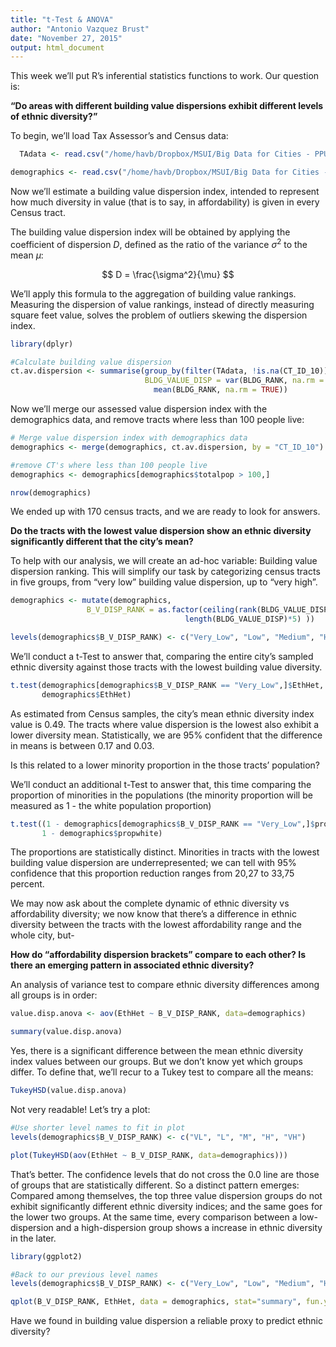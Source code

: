 ```yaml
---
title: "t-Test & ANOVA"
author: "Antonio Vazquez Brust"
date: "November 27, 2015"
output: html_document
---
```


This week we'll put R's inferential statistics functions to work. Our question is: 

__"Do areas with different building value dispersions exhibit different levels of ethnic diversity?"__


To begin, we'll load Tax Assessor's and Census data:

```r
  TAdata <- read.csv("/home/havb/Dropbox/MSUI/Big Data for Cities - PPUA 5262 - 01/R/data/Tax Assessor/TAdata.csv")

demographics <- read.csv("/home/havb/Dropbox/MSUI/Big Data for Cities - PPUA 5262 - 01/R/data/Census/Tract Census Data.csv")

```

Now we'll estimate a building value dispersion index, intended to represent how much diversity in value (that is to say, in affordability) is given in every Census tract.

The building value dispersion index will be obtained by applying the coefficient of dispersion $D$, defined as the ratio of the variance $\sigma^2$ to the mean $\mu$:
 

$$ D = \frac{\sigma^2}{\mu} $$
 
 
We'll apply this formula to the aggregation of building value rankings. Measuring the dispersion of value rankings, instead of directly measuring square feet value, solves the problem of outliers skewing the dispersion index.

```r
library(dplyr)

#Calculate building value dispersion
ct.av.dispersion <- summarise(group_by(filter(TAdata, !is.na(CT_ID_10)), CT_ID_10),
                              BLDG_VALUE_DISP = var(BLDG_RANK, na.rm = TRUE)/
                                mean(BLDG_RANK, na.rm = TRUE))

```

Now we'll merge our assessed value dispersion index with the demographics data, and remove tracts where less than 100 people live:

```r
# Merge value dispersion index with demographics data
demographics <- merge(demographics, ct.av.dispersion, by = "CT_ID_10")

#remove CT's where less than 100 people live
demographics <- demographics[demographics$totalpop > 100,]

nrow(demographics)

```

We ended up with 170 census tracts, and we are ready to look for answers.


__Do the tracts with the lowest value dispersion show an ethnic diversity significantly different that the city's mean?__

To help with our analysis, we will create an ad-hoc variable: Building value dispersion ranking. This will simplify our task by categorizing census tracts in five groups, from "very low" building value dispersion, up to "very high".

```r
demographics <- mutate(demographics,
                 B_V_DISP_RANK = as.factor(ceiling(rank(BLDG_VALUE_DISP)/ 
                                       length(BLDG_VALUE_DISP)*5) ))

levels(demographics$B_V_DISP_RANK) <- c("Very_Low", "Low", "Medium", "High", "Very_High")

```


We'll conduct a t-Test to answer that, comparing the entire city's sampled ethnic diversity against those tracts with the lowest building value diversity. 

```r
t.test(demographics[demographics$B_V_DISP_RANK == "Very_Low",]$EthHet, 
       demographics$EthHet)

```

As estimated from Census samples, the city's mean ethnic diversity index value is 0.49. 
The tracts where value dispersion is the lowest also exhibit a lower diversity mean. Statistically, we are 95% confident that the difference in means is between 0.17 and 0.03.

Is this related to a lower minority proportion in the those tracts' population?

We'll conduct an additional t-Test to answer that, this time comparing the proportion of minorities in the populations (the minority proportion will be measured as 1 - the white population proportion)

```r

t.test((1 - demographics[demographics$B_V_DISP_RANK == "Very_Low",]$propwhite), 
       1 - demographics$propwhite)

```

The proportions are statistically distinct. Minorities in tracts with the lowest building value dispersion are underrepresented; we can tell with 95% confidence that this proportion reduction ranges from 20,27 to 33,75 percent.


We may now ask about the complete dynamic of ethnic diversity vs affordability diversity; we now know that there's a difference in ethnic diversity between the tracts with the lowest affordability range and the whole city, but- 

__How do "affordability dispersion brackets" compare to each other? Is there an emerging pattern in associated ethnic diversity?__

An analysis of variance test to compare ethnic diversity differences among all groups is in order:

```r
value.disp.anova <- aov(EthHet ~ B_V_DISP_RANK, data=demographics)

summary(value.disp.anova)
```

Yes, there is a significant difference between the mean ethnic diversity index values between our groups. But we don't know yet which groups differ. To define that, we'll recur to a Tukey test to compare all the means:

```r
TukeyHSD(value.disp.anova)
```

Not very readable! Let's try a plot:

```r
#Use shorter level names to fit in plot
levels(demographics$B_V_DISP_RANK) <- c("VL", "L", "M", "H", "VH")

plot(TukeyHSD(aov(EthHet ~ B_V_DISP_RANK, data=demographics)))
```

That's better.  The confidence levels that do not cross the 0.0 line are those of groups that are statistically different. So a distinct pattern emerges: Compared among themselves, the top three value dispersion groups do not exhibit significantly different ethnic diversity indices; and the same goes for the lower two groups. At the same time, every comparison between a low-dispersion and a high-dispersion group shows a increase in ethnic diversity in the later.


```r
library(ggplot2)

#Back to our previous level names
levels(demographics$B_V_DISP_RANK) <- c("Very_Low", "Low", "Medium", "High", "Very_High")

qplot(B_V_DISP_RANK, EthHet, data = demographics, stat="summary", fun.y = "mean", xlab = "Building Value Dispersion", ylab = "Ethnic Diversity Index (mean)")
```


Have we found in building value dispersion a reliable proxy to predict ethnic diversity?